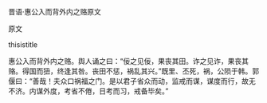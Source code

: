 


晋语·惠公入而背外内之赂原文

原文

thisistitle

惠公入而背外内之赂。舆人诵之曰：“佞之见佞，果丧其田。诈之见诈，果丧其赂。得国而狃，终逢其咎。丧田不惩，祸乱其兴。”既里、丕死，祸，公陨于韩。郭偃曰：“善哉！夫众口祸福之门。是以君子省众而动，监戒而谋，谋度而行，故无不济。内谋外度，考省不倦，日考而习，戒备毕矣。”

